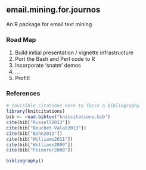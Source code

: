 ## email.mining.for.journos
An R package for email text mining

### Road Map
1. Build initial presentation / vignette infrastructure
1. Port the Bash and Perl code to R
1. Incorporate 'snatm' demos
1. ...
1. Profit!

### References
```r

# Invisible citations here to force a bibliography
library(knitcitations)
bib <- read.bibtex("knitcitations.bib")
cite(bib["Russell2013"])
cite(bib["Bouchet-Valat2013"])
cite(bib["Bohn2011"])
cite(bib["Williams2011"])
cite(bib["Williams2009"])
cite(bib["Feinerer2008"])
```
```r
bibliography()
```
